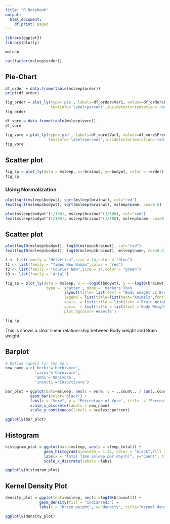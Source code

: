 ```yaml
---
title: "R Notebook"
output:
  html_document:
    df_print: paged
---
```


```r
library(ggplot2)
library(plotly)
```

```r
msleep
```

```r
cat(factor(msleep$order))
```

## Pie-Chart
```r
df_order = data.frame(table(msleep$order))
print(df_order)
```

```r

fig_order = plot_ly(type='pie', labels=df_order$Var1, values=df_order$Freq, 
                    textinfo='label+percent',insidetextorientation='radial')
fig_order
```


```r
df_vore = data.frame(table(msleep$vore))
df_vore
```


```r
fig_vore = plot_ly(type='pie', labels=df_vore$Var1, values=df_vore$Freq,
                   textinfo='label+percent',insidetextorientation='radial')
fig_vore
```

## Scatter plot
```r
fig_sp = plot_ly(data = msleep, x=~brainwt, y=~bodywt, color = ~order)
fig_sp
```

### Using Normalization
```r
plot(sqrt(msleep$bodywt), sqrt(msleep$brainwt), col="red")
text(sqrt(msleep$bodywt), sqrt(msleep$brainwt), msleep$name, cex=0.5)
```

```r
plot(msleep$bodywt^(1/100), msleep$brainwt^(1/100), col="red")
text(msleep$bodywt^(1/100), msleep$brainwt^(1/100), msleep$name, cex=0.5)
```

## Scatter plot
```r
plot(log10(msleep$bodywt), log10(msleep$brainwt), col="red")
text(log10(msleep$bodywt), log10(msleep$brainwt), msleep$name, cex=0.5)
```

```r
t <- list(family = "Helvetica",size = 14,color = "blue")
t1 <- list(family = "Times New Roman",color = "red")
t2 <- list(family = "Courier New",size = 14,color = "green")
t3 <- list(family = 'Arial')
```

```r
fig_sp = plot_ly(data = msleep, x = ~log10(bodywt), y = ~log10(brainwt), color = ~name,
                  type = 'scatter', mode = 'markers')%>%
                          layout(title= list(text = "Body weight vs Brain weight",font = t1), font=t, 
                          legend = list(title=list(text='Animals',font = t2)), 
                          xaxis  = list(title = list(text ='Brain Weight', font = t3)),
                          yaxis  = list(title = list(text ='Body Weight', font = t3)),
                          plot_bgcolor='#e5ecf6')

fig_sp
```
This is shows a clear linear relation-ship between Body weight and Brain weight

## Barplot
```r
# Define labels for the bars
new_name = c('herbi'='Herbivore',
             'carni'='Carnivore',
             'omni'='Omnivore',
             'insecti'='Insectivore')
```

```r
bar_plot = ggplot(data=msleep, aes(x = vore, y = ..count.. / sum(..count..),fill = factor(vore))) + 
           geom_bar(color='black') +
           labs(x = "Vore", y = "Percentage of Vore", title  = "Percentage of the quality of the Vore") +
           scale_x_discrete(labels = new_name)
           scale_y_continuous(labels = scales::percent)

ggplotly(bar_plot)
```


## Histogram
```r
histogram_plot = ggplot(data=msleep, aes(x = sleep_total)) + 
                 geom_histogram(binwidth = 1.25, color = "black",fill = "grey") +
                 labs(x = "Total Time asleep per day(h)", y="Count", title="Count of Total Time asleep per day(h)") +
                 scale_x_discrete(labels =labs)

ggplotly(histogram_plot)

```

## Kernel Density Plot
```r
density_plot = ggplot(data=msleep, aes(x =log10(brainwt))) +
               geom_density(fill = "indianred3") + 
               labs(x = "brain weight", y="density", title="Kernal density of the brain weight")

ggplotly(density_plot)
```


```r
```


```r
```


